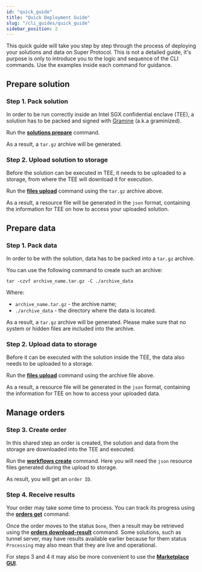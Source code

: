 ```yaml
---
id: "quick_guide"
title: "Quick Deployment Guide"
slug: "/cli_guides/quick_guide"
sidebar_position: 2
---
```


This quick guide will take you step by step through the process of deploying your solutions and data on Super Protocol. This is not a detailed guide, it's purpose is only to introduce you to the logic and sequence of the CLI commands. Use the examples inside each command for guidance.

## Prepare solution

### Step 1. Pack solution

In order to be run correctly inside an Intel SGX confidential enclave (TEE), a solution has to be packed and signed with [Gramine](https://gramineproject.io/) (a.k.a graminized).

Run the [**solutions prepare**](/developers/cli_commands/solutions/prepare) command.

As a result, a `tar.gz` archive will be generated.

### Step 2. Upload solution to storage

Before the solution can be executed in TEE, it needs to be uploaded to a storage, from where the TEE will download it for execution.

Run the [**files upload**](/developers/cli_commands/files/upload) command using the `tar.gz` archive above.

As a result, a resource file will be generated in the `json` format, containing the information for TEE on how to access your uploaded solution.

## Prepare data

### Step 1. Pack data

In order to be with the solution, data has to be packed into a `tar.gz` archive.

You can use the following command to create such an archive:

```
tar -czvf archive_name.tar.gz -C ./archive_data
```
Where:
* `archive_name.tar.gz` - the archive name;
* `./archive_data` - the directory where the data is located.

As a result, a `tar.gz` archive will be generated. Please make sure that no system or hidden files are included into the archive.

### Step 2. Upload data to storage

Before it can be executed with the solution inside the TEE, the data also needs to be uploaded to a storage.

Run the [**files upload**](/developers/cli_commands/files/upload) command using the archive file above.

As a result, a resource file will be generated in the `json` format, containing the information for TEE on how to access your uploaded data.

## Manage orders

### Step 3. Create order

In this shared step an order is created, the solution and data from the storage are downloaded into the TEE and executed.

Run the [**workflows create**](/developers/cli_commands/workflows/create) command. Here you will need the `json` resource files generated during the upload to storage.

As result, you will get an `order ID`.

### Step 4. Receive results

Your order may take some time to process. You can track its progress using the [**orders get**](/developers/cli_commands/orders/get) command.

Once the order moves to the status `Done`, then a result may be retrieved using the [**orders download-result**](/developers/cli_commands/orders/download-result) command. Some solutions, such as tunnel server, may have results available earlier because for them status `Processing` may also mean that they are live and operational.

For steps 3 and 4 it may also be more convenient to use the [**Marketplace GUI**](/developers/marketplace/).















